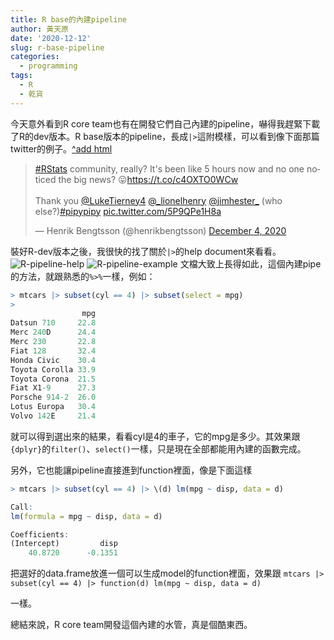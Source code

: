 ```yaml
---
title: R base的內建pipeline
author: 黃天原
date: '2020-12-12'
slug: r-base-pipeline
categories:
  - programming
tags:
  - R
  - 乾貨
---
```


今天意外看到R core team也有在開發它們自己內建的pipeline，嚇得我趕緊下載了R的dev版本。R base版本的pipeline，長成```|>```這附模樣，可以看到像下面那篇twitter的例子。[^add html]

<blockquote class="twitter-tweet"><p lang="en" dir="ltr"><a href="https://twitter.com/hashtag/RStats?src=hash&amp;ref_src=twsrc%5Etfw">#RStats</a> community, really? It&#39;s been like 5 hours now and no one noticed the big news? 😛<a href="https://t.co/c4OXTO0WCw">https://t.co/c4OXTO0WCw</a><br><br>Thank you <a href="https://twitter.com/LukeTierney4?ref_src=twsrc%5Etfw">@LukeTierney4</a> <a href="https://twitter.com/_lionelhenry?ref_src=twsrc%5Etfw">@_lionelhenry</a> <a href="https://twitter.com/jimhester_?ref_src=twsrc%5Etfw">@jimhester_</a> (who else?)<a href="https://twitter.com/hashtag/pipypipy?src=hash&amp;ref_src=twsrc%5Etfw">#pipypipy</a> <a href="https://t.co/5P9QPe1H8a">pic.twitter.com/5P9QPe1H8a</a></p>&mdash; Henrik Bengtsson (@henrikbengtsson) <a href="https://twitter.com/henrikbengtsson/status/1334703130378788866?ref_src=twsrc%5Etfw">December 4, 2020</a></blockquote> <script async src="https://platform.twitter.com/widgets.js" charset="utf-8"></script>

裝好R-dev版本之後，我很快的找了關於```|>```的help document來看看。
![R-pipeline-help](/img/R-pipe-doc.png)
![R-pipeline-example](/img/R-pipe-ex.png)
文檔大致上長得如此，這個內建pipe的方法，就跟熟悉的```%>%```一樣，例如：
```r
> mtcars |> subset(cyl == 4) |> subset(select = mpg)
> 
                mpg
Datsun 710     22.8
Merc 240D      24.4
Merc 230       22.8
Fiat 128       32.4
Honda Civic    30.4
Toyota Corolla 33.9
Toyota Corona  21.5
Fiat X1-9      27.3
Porsche 914-2  26.0
Lotus Europa   30.4
Volvo 142E     21.4
```
就可以得到選出來的結果，看看cyl是4的車子，它的mpg是多少。其效果跟```{dplyr}```的```filter()```、```select()```一樣，只是現在全部都能用內建的函數完成。

另外，它也能讓pipeline直接進到function裡面，像是下面這樣
```r
> mtcars |> subset(cyl == 4) |> \(d) lm(mpg ~ disp, data = d)

Call:
lm(formula = mpg ~ disp, data = d)

Coefficients:
(Intercept)         disp  
    40.8720      -0.1351 
```
把選好的data.frame放進一個可以生成model的function裡面，效果跟
```mtcars |> subset(cyl == 4) |> function(d) lm(mpg ~ disp, data = d)```

一樣。

總結來說，R core team開發這個內建的水管，真是個酷東西。

[^add html]: 因為在內嵌html的時候遇到一些困難，Hugo有問題，所以附上解決方案<https://stackoverflow.com/questions/63198652/hugo-shortcode-ignored-saying-raw-html-omitted>
